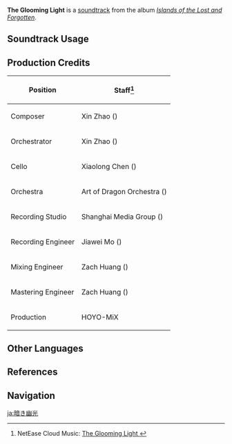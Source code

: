 {{Soundtrack Infobox
|image          = Islands of the Lost and Forgotten.png
|album          = Islands of the Lost and Forgotten
|disc           = 2
|number         = 34
|featured       =
|featured2      =
|featured3      =
|featured_disc  =
|featured_disc2 =
|featured_disc3 =
|youtube_id     = IMrVTVo9QRc
|youtube_time   = 1
|spotify_id     = 7mSNGT9V9eVRc3DR8rOmyT
|previous       = The Abysmal Region
|next           = The Shallow Melancholy
}}
'''The Glooming Light''' is a [[soundtrack]] from the album ''[[Islands of the Lost and Forgotten]]''.

==Soundtrack Usage==
{{Soundtrack Usage
|quest    = 
|location = Enkanomiya//Whitenight
|domain   = 
}}

==Production Credits==
{| class="wikitable"
! Position
! Staff<ref>NetEase Cloud Music: [https://music.163.com/#/song?id=1937114383 The Glooming Light {{zh|晦蒙幽光}}]</ref>
|-
! Composer
| Xin Zhao ({{zh|赵鑫}})
|-
! Orchestrator
| Xin Zhao ({{zh|赵鑫}})
|-
! Cello
| Xiaolong Chen ({{zh|陈小龙}})
|-
! Orchestra
| Art of Dragon Orchestra ({{zh|龙之艺交响乐团}})
|-
! Recording Studio
| Shanghai Media Group ({{zh|上海广播大厦}})
|-
! Recording Engineer
| Jiawei Mo ({{zh|莫家伟}})
|-
! Mixing Engineer
| Zach Huang ({{zh|黄巍}})
|-
! Mastering Engineer
| Zach Huang ({{zh|黄巍}})
|-
! Production
| HOYO-MiX
|}
<!--
==Gallery==
<gallery>
</gallery>

==Trivia==
-->
==Other Languages==
{{Other Languages
|en      = The Glooming Light
|zhs     = 晦蒙幽光
|zhs_rm  = Huì Méng Yōuguāng
|zhs_tl  =
|ja      = 暗き幽光
|ja_rm   = Kuraki Yuukou{{Assumed}}
|ja_tl   = 
}}

==References==
{{Reflist}}

==Navigation==
{{Soundtrack Navbox|Islands of the Lost and Forgotten}}

[[ja:暗き幽光]]
